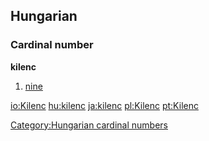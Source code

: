 ==Hungarian==
===Cardinal number===
'''kilenc'''
#[[nine]]

[[Category:Hungarian cardinal numbers]]

[[io:Kilenc]]
[[hu:kilenc]]
[[ja:kilenc]]
[[pl:Kilenc]]
[[pt:Kilenc]]